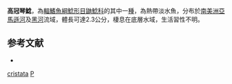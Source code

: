 {{Speciesbox
| taxon = Physopyxis cristata
| binomial_authority = [[Sousa|Sousa]] & [[Rapp_Py-Daniel|Rapp Py-Daniel]], 2005
| status = NE
| status_system = IUCN3.1
}}

'''高冠琴鯰'''，為[[輻鰭魚綱|輻鰭魚綱]][[鯰形目|鯰形目]][[鼬鯰科|鼬鯰科]]的其中一[[種|種]]，為熱帶淡水魚，分布於[[南美洲|南美洲]][[亞馬遜河|亞馬遜河]]及[[黑河|黑河]]流域，體長可達2.3公分，棲息在底層水域，生活習性不明。

==参考文献==
*{{FishBase_species|genus=Physopyxis|species=cristata|year=2015|month=7}}

{{Taxonbar}}
[[Category:琴鯰屬|cristata]]
[[Category:2005年描述的鱼类|P]]
